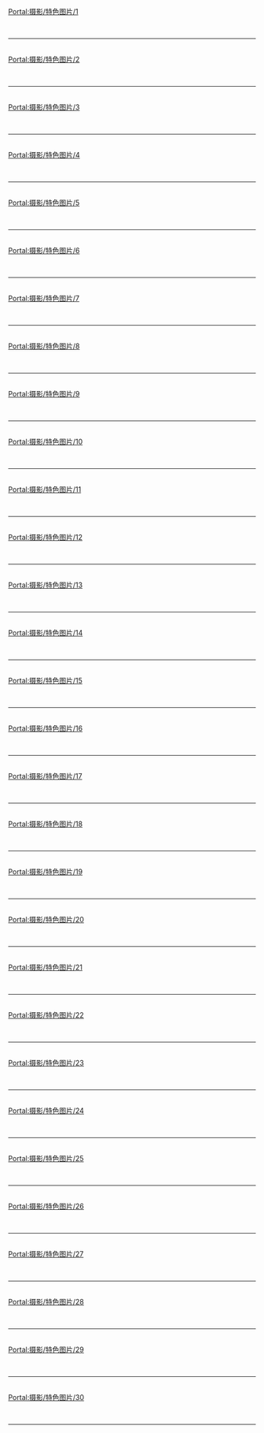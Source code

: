 {{Portal:摄影/box-header|特色图片|Portal:摄影/特色图片|}}

[[Portal:摄影/特色图片/1|Portal:摄影/特色图片/1]]{{Portal:摄影/特色图片/1}} <div style="clear: both"></div><br/><hr/><br/>
[[Portal:摄影/特色图片/2|Portal:摄影/特色图片/2]]{{Portal:摄影/特色图片/2}} <div style="clear: both"></div><br/><hr/><br/>
[[Portal:摄影/特色图片/3|Portal:摄影/特色图片/3]]{{Portal:摄影/特色图片/3}} <div style="clear: both"></div><br/><hr/><br/>
[[Portal:摄影/特色图片/4|Portal:摄影/特色图片/4]]{{Portal:摄影/特色图片/4}} <div style="clear: both"></div><br/><hr/><br/>
[[Portal:摄影/特色图片/5|Portal:摄影/特色图片/5]]{{Portal:摄影/特色图片/5}} <div style="clear: both"></div><br/><hr/><br/>
[[Portal:摄影/特色图片/6|Portal:摄影/特色图片/6]]{{Portal:摄影/特色图片/6}} <div style="clear: both"></div><br/><hr/><br/>
[[Portal:摄影/特色图片/7|Portal:摄影/特色图片/7]]{{Portal:摄影/特色图片/7}} <div style="clear: both"></div><br/><hr/><br/>
[[Portal:摄影/特色图片/8|Portal:摄影/特色图片/8]]{{Portal:摄影/特色图片/8}} <div style="clear: both"></div><br/><hr/><br/>
[[Portal:摄影/特色图片/9|Portal:摄影/特色图片/9]]{{Portal:摄影/特色图片/9}} <div style="clear: both"></div><br/><hr/><br/>
[[Portal:摄影/特色图片/10|Portal:摄影/特色图片/10]]{{Portal:摄影/特色图片/10}} <div style="clear: both"></div><br/><hr/><br/>
[[Portal:摄影/特色图片/11|Portal:摄影/特色图片/11]]{{Portal:摄影/特色图片/11}} <div style="clear: both"></div><br/><hr/><br/>
[[Portal:摄影/特色图片/12|Portal:摄影/特色图片/12]]{{Portal:摄影/特色图片/12}} <div style="clear: both"></div><br/><hr/><br/>
[[Portal:摄影/特色图片/13|Portal:摄影/特色图片/13]]{{Portal:摄影/特色图片/13}} <div style="clear: both"></div><br/><hr/><br/>
[[Portal:摄影/特色图片/14|Portal:摄影/特色图片/14]]{{Portal:摄影/特色图片/14}} <div style="clear: both"></div><br/><hr/><br/>
[[Portal:摄影/特色图片/15|Portal:摄影/特色图片/15]]{{Portal:摄影/特色图片/15}} <div style="clear: both"></div><br/><hr/><br/>
[[Portal:摄影/特色图片/16|Portal:摄影/特色图片/16]]{{Portal:摄影/特色图片/16}} <div style="clear: both"></div><br/><hr/><br/>
[[Portal:摄影/特色图片/17|Portal:摄影/特色图片/17]]{{Portal:摄影/特色图片/17}} <div style="clear: both"></div><br/><hr/><br/>
[[Portal:摄影/特色图片/18|Portal:摄影/特色图片/18]]{{Portal:摄影/特色图片/18}} <div style="clear: both"></div><br/><hr/><br/>
[[Portal:摄影/特色图片/19|Portal:摄影/特色图片/19]]{{Portal:摄影/特色图片/19}} <div style="clear: both"></div><br/><hr/><br/>
[[Portal:摄影/特色图片/20|Portal:摄影/特色图片/20]]{{Portal:摄影/特色图片/20}} <div style="clear: both"></div><br/><hr/><br/>
[[Portal:摄影/特色图片/21|Portal:摄影/特色图片/21]]{{Portal:摄影/特色图片/21}} <div style="clear: both"></div><br/><hr/><br/>
[[Portal:摄影/特色图片/22|Portal:摄影/特色图片/22]]{{Portal:摄影/特色图片/22}} <div style="clear: both"></div><br/><hr/><br/>
[[Portal:摄影/特色图片/23|Portal:摄影/特色图片/23]]{{Portal:摄影/特色图片/23}} <div style="clear: both"></div><br/><hr/><br/>
[[Portal:摄影/特色图片/24|Portal:摄影/特色图片/24]]{{Portal:摄影/特色图片/24}} <div style="clear: both"></div><br/><hr/><br/>
[[Portal:摄影/特色图片/25|Portal:摄影/特色图片/25]]{{Portal:摄影/特色图片/25}} <div style="clear: both"></div><br/><hr/><br/>
[[Portal:摄影/特色图片/26|Portal:摄影/特色图片/26]]{{Portal:摄影/特色图片/26}} <div style="clear: both"></div><br/><hr/><br/>
[[Portal:摄影/特色图片/27|Portal:摄影/特色图片/27]]{{Portal:摄影/特色图片/27}} <div style="clear: both"></div><br/><hr/><br/>
[[Portal:摄影/特色图片/28|Portal:摄影/特色图片/28]]{{Portal:摄影/特色图片/28}} <div style="clear: both"></div><br/><hr/><br/>
[[Portal:摄影/特色图片/29|Portal:摄影/特色图片/29]]{{Portal:摄影/特色图片/29}} <div style="clear: both"></div><br/><hr/><br/>
[[Portal:摄影/特色图片/30|Portal:摄影/特色图片/30]]{{Portal:摄影/特色图片/30}} <div style="clear: both"></div><br/><hr/><br/>

{{Portal:摄影/box-footer|}}